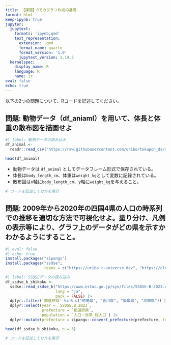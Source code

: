```yaml
---
title: 【課題】Rでのグラフ作成の基礎
format: html
keep-ipynb: true
jupyter:
  jupytext:
    formats: 'ipynb,qmd'
    text_representation:
      extension: .qmd
      format_name: quarto
      format_version: '1.0'
      jupytext_version: 1.14.5
  kernelspec:
    display_name: R
    language: R
    name: ir
eval: false
echo: true
---
```


::: {.callout-important}

以下の2つの問題について、Rコードを記述してください。

:::


## 問題: 動物データ（df_aniaml）を用いて、体長と体重の散布図を描画せよ

```r
#| label: 動物データの読み込み
df_animal <-
  readr::read_csv("https://raw.githubusercontent.com/uribo/tokupon_ds/main/data-raw/tokushima_zoo_animals22.csv", col_types = "ccdd")
```

```r
head(df_animal)
```

- 動物データは `df_animal` としてデータフレーム形式で保存されている。
- 体長は`body_length_cm`、体重は`weight_kg`として変数に記録されている。
- 散布図はx軸に`body_length_cm`、y軸に`weight_kg`を与えること。


```r
# コードを記述してセルを実行
```

## 問題: 2009年から2020年の四国4県の人口の時系列での推移を適切な方法で可視化せよ。塗り分け、凡例の表示等により、グラフ上のデータがどの県を示すかわかるようにすること。

```r
#| eval: false
#| echo: true
install.packages("zipangu")
install.packages("ssdse", 
                 repos = c("https://uribo.r-universe.dev", "https://cloud.r-project.org"))
```

```r
#| label: SSDSEデータの読み込み
df_ssdse_b_shikoku <- 
  ssdse::read_ssdse_b("https://www.nstac.go.jp/sys/files/SSDSE-B-2023.csv", 
                      lang = "ja",
                      pack = FALSE) |>
  dplyr::filter(`都道府県` %in% c("徳島県", "香川県", "愛媛県", "高知県")) |> 
  dplyr::select(year = `SSDSE.B.2023`, 
                prefecture = `都道府県`,
                population = `人口・世帯_総人口`) |> 
  dplyr::mutate(prefecture = zipangu::convert_prefecture(prefecture, to = "roman"))

head(df_ssdse_b_shikoku, n = 3)
```

```r
# コードを記述してセルを実行
```
